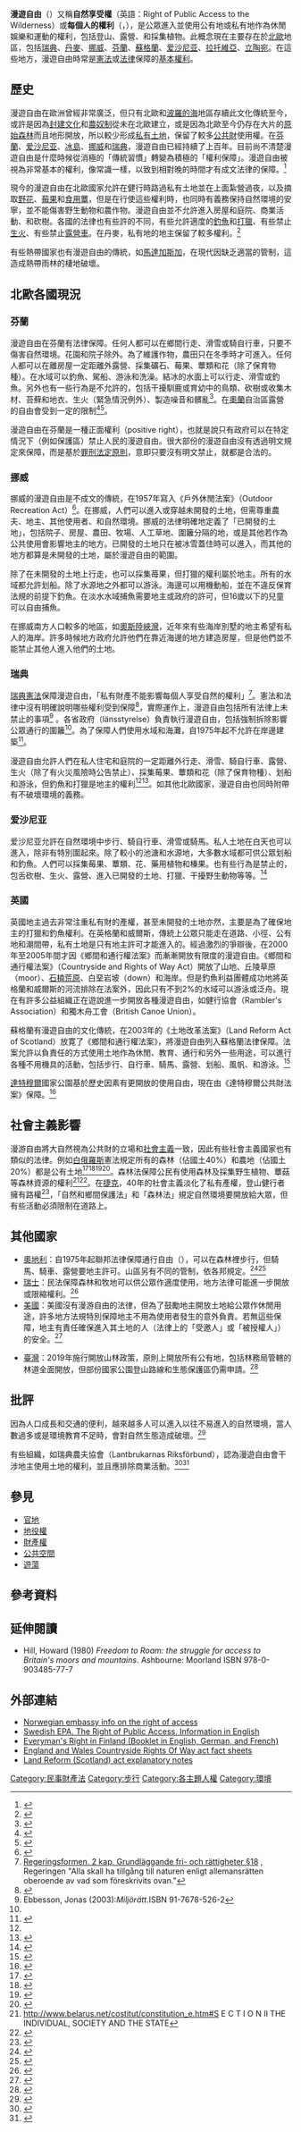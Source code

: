 '''漫遊自由'''（{{lang-en|Freedom to roam}}）又稱'''自然享受權'''（英語：Right of Public Access to the Wilderness）或'''每個人的權利'''（{{lang-sv|Allemansrätten}}，{{lang-fi|Jokamiehenoikeus}}），是公眾進入並使用公有地或私有地作為休閒娛樂和運動的權利，包括登山、露營、和採集植物。此概念現在主要存在於[[北歐|北歐]]地區，包括[[瑞典|瑞典]]、[[丹麥|丹麥]]、[[挪威|挪威]]、[[芬蘭|芬蘭]]、[[蘇格蘭|蘇格蘭]]、[[爱沙尼亚|爱沙尼亚]]、[[拉托維亞|拉托維亞]]、[[立陶宛|立陶宛]]。在這些地方，漫遊自由時常是[[憲法|憲法]]或[[法律|法律]]保障的[[基本權利|基本權利]]。

== 歷史 ==
漫遊自由在歐洲曾經非常廣泛，但只有北歐和[[波羅的海|波羅的海]]地區存續此文化傳統至今，或許是因為[[封建文化|封建文化]]和[[農奴制|農奴制]]從未在北歐建立，或是因為北歐至今仍存在大片的[[原始森林|原始森林]]而且地形開放，所以較少形成[[私有土地|私有土地]]，保留了較多[[公共財|公共財]]使用權。在[[芬蘭|芬蘭]]、[[爱沙尼亚|爱沙尼亚]]、[[冰島|冰島]]、[[挪威|挪威]]和[[瑞典|瑞典]]，漫遊自由已經持續了上百年。目前尚不清楚漫遊自由是什麼時候從消極的「傳統習慣」轉變為積極的「權利保障」。漫遊自由被視為非常基本的權利，像常識一樣，以致到相對晚的時間才有成文法律的保障。<ref>{{cite book|title=Freedom to roam. The struggle for access to Britain's moors and mountains.|url=http://www.cabdirect.org/abstracts/19801867721.html|author=Hill, H|isbn=0-903485-77-X|year=1980}}</ref> 

現今的漫遊自由在北歐國家允許在健行時路過私有土地並在上面紮營過夜，以及摘取[[野花|野花]]、[[莓果|莓果]]和[[食用蕈|食用蕈]]，但是在行使這些權利時，也同時有義務保持自然環境的安寧，並不能傷害野生動物和農作物。漫遊自由並不允許進入房屋和庭院、商業活動、和砍樹。各國的法律也有些許的不同，有些允許適度的[[釣魚|釣魚]]和[[打獵|打獵]]、有些禁止[[生火|生火]]、有些禁止[[露營車|露營車]]。在丹麥，私有地的地主保留了較多權利。<ref>{{cite web|title=新世代觀點：你的土地不是你的|publisher=風傳媒|author=羅安海|date=2015-01-15|access-date=2015-08-17|url=http://www.storm.mg/article/39868|archive-date=2017-09-16|archive-url=https://web.archive.org/web/20170916094208/http://www.storm.mg/article/39868|dead-url=no}}</ref>

有些熱帶國家也有漫遊自由的傳統，如[[馬達加斯加|馬達加斯加]]，在現代因缺乏適當的管制，這造成熱帶雨林的棲地破壞。

==北歐各國現況==
=== 芬蘭 ===
漫遊自由在芬蘭有法律保障。任何人都可以在鄉間行走、滑雪或騎自行車，只要不傷害自然環境。花園和院子除外。為了維護作物，農田只在冬季時才可進入。任何人都可以在離房屋一定距離外露營、採集礦石、莓果、蕈類和花（除了保育物種）。在水域可以釣魚、駕船、游泳和洗澡。結冰的水面上可以行走、滑雪或釣魚。另外也有一些行為是不允許的，包括干擾馴鹿或育幼中的鳥類、砍樹或收集木材、苔蘚和地衣、生火（緊急情況例外）、製造噪音和髒亂<ref>{{cite book|title=Everyman's Right in Finland|url=http://www.ymparisto.fi/download/noname/%7B2039A0E2-6CC0-4DB3-ABA2-21670806FDD6%7D/24256|format=pdf|editor=Pekka Tuunanen|publisher=Ministry of the Environment of Finland|edition=16|isbn=951-731-030-7|access-date=2015-08-27|archive-date=2021-02-27|archive-url=https://web.archive.org/web/20210227034336/https://www.ymparisto.fi/download/noname/%7B2039A0E2-6CC0-4DB3-ABA2-21670806FDD6%7D/24256|dead-url=no}}</ref>。在[[奧蘭|奧蘭]]自治區露營的自由會受到一定的限制<ref name=land>{{cite web|url=http://www.regeringen.ax/.composer/upload/socialomiljo/allemansratt.pdf |title=Allemansrätten på Åland |publisher=The local government |date= |accessdate=2011-09-29 |deadurl=yes |archiveurl=https://web.archive.org/web/20110720025317/http://www.regeringen.ax/.composer/upload/socialomiljo/allemansratt.pdf |archivedate=2011-07-20 }}</ref><ref name=visitaland>{{cite web |url=http://www.visitaland.com/articles/allemansratten/ |title=Allemansrätten på Åland |publisher=The tourist organization of Åland |date= |accessdate=2015-04-16 |archive-date=2021-04-20 |archive-url=https://web.archive.org/web/20210420202035/https://www.visitaland.com/articles/allemansratten/ |dead-url=no }}</ref>。

漫遊自由在芬蘭是一種正面權利（positive right），也就是說只有政府可以在特定情況下（例如保護區）禁止人民的漫遊自由。很大部份的漫遊自由沒有透過明文規定來保障，而是基於[[罪刑法定原則|罪刑法定原則]]，意即只要沒有明文禁止，就都是合法的。

=== 挪威 ===
挪威的漫遊自由是不成文的傳統，在1957年寫入《戶外休閒法案》（Outdoor Recreation Act）<ref>{{cite web |url=http://www.regjeringen.no/en/doc/Laws/Acts/Outdoor-Recreation-Act.html?id=172932 |title=Outdoor Recreation Act |publisher=regjeringen.no |date= |accessdate=2011-09-29 |archive-date=2014-11-10 |archive-url=https://web.archive.org/web/20141110024226/http://www.regjeringen.no/en/doc/Laws/Acts/Outdoor-Recreation-Act.html?id=172932 |dead-url=no }}</ref>。在挪威，人們可以進入或穿越未開發的土地，但需尊重農夫、地主、其他使用者、和自然環境。挪威的法律明確地定義了「已開發的土地」，包括院子、房屋、農田、牧場、人工草地、圍籬分隔的地，或是其他若作為公共使用會影響地主的地方。已開發的土地只在被冰雪蓋住時可以進入，而其他的地方都算是未開發的土地，屬於漫遊自由的範圍。

除了在未開發的土地上行走，也可以採集苺果，但打獵的權利屬於地主。所有的水域都允許划船。除了水源地之外都可以游泳。海邊可以用機動船，並在不違反保育法規的前提下釣魚。在淡水水域捕魚需要地主或政府的許可，但16歲以下的兒童可以自由捕魚。

在挪威南方人口較多的地區，如[[奧斯陸峽灣|奧斯陸峽灣]]，近年來有些海岸別墅的地主希望有私人的海岸。許多時候地方政府允許他們在靠近海邊的地方建造房屋，但是他們並不能禁止其他人進入他們的土地。

=== 瑞典 ===
[[瑞典憲法|瑞典憲法]]保障漫遊自由，「私有財產不能影響每個人享受自然的權利」<ref name=regeringsformen2kap>[http://www.riksdagen.se/templates/R_PageExtended____6074.aspx Regeringsformen. 2 kap, Grundläggande fri- och rättigheter §18] {{Wayback|url=http://www.riksdagen.se/templates/R_PageExtended____6074.aspx |date=20070714213405 }}, Regeringen {{sv icon}} "Alla skall ha tillgång till naturen enligt allemansrätten oberoende av vad som föreskrivits ovan."</ref>。憲法和法律中沒有明確說明哪些權利受到保障<ref name="NaturBB">{{cite book |url=http://www.naturvardsverket.se/Documents/publikationer/620-8161-6.pdf |title=Allemansrätten – Vad säger lagen? |author=Bertil Bengtsson |isbn=91-620-8161-6 |language=sv |year=2004 |publisher=Naturvårdsverket |page=7 |quote=Men inget sägs om vad den rätten närmare är för något. Inte heller annan lagstiftning ger klart besked om detta. |access-date=2015-08-27 |archive-date=2021-03-04 |archive-url=https://web.archive.org/web/20210304173520/http://www.naturvardsverket.se/Documents/publikationer/620-8161-6.pdf |dead-url=no }}</ref>，實際運作上，漫遊自由包括所有法律上未禁止的事項<ref>Ebbesson, Jonas (2003):''Miljörätt''.ISBN 91-7678-526-2</ref> 。各省政府（länsstyrelse）負責執行漫遊自由，包括強制拆除影響公眾通行的圍籬<ref name="NaturBB"/>。為了保障人們使用水域和海灘，自1975年起不允許在岸邊建築<ref>{{cite web |url=https://lagen.nu/1998:808#K7 |title=Miljöbalk (1998:808) (MB) |publisher=Lagen.nu |date= |accessdate=2011-09-29 |archive-date=2021-02-26 |archive-url=https://web.archive.org/web/20210226000948/https://lagen.nu/1998:808#K7 |dead-url=no }}</ref>。

漫遊自由允許人們在私人住宅和庭院的一定距離外行走、滑雪、騎自行車、露營、生火（除了有火災風險時公告禁止）、採集莓果、蕈類和花（除了保育物種）、划船和游泳，但釣魚和打獵是地主的權利<ref name="NaturBB"/><ref name="NaturUnique">{{cite web |url=http://www.swedishepa.se/Documents/publikationer6400/978-91-620-8522-3.pdf |title=Allemansrätten, Right of public access – a unique opportunity |publisher=Naturvardsverket.se |date= |accessdate=2012-11-09 |archive-date=2020-11-30 |archive-url=https://web.archive.org/web/20201130080116/http://www.swedishepa.se/Documents/publikationer6400/978-91-620-8522-3.pdf |dead-url=no }}</ref>。如其他北歐國家，漫遊自由也同時附帶有不破壞環境的義務。

=== 爱沙尼亚 ===
<!-- 爱沙尼亚一般不算北歐國家，但文化上和芬蘭近似，故列入 -->

爱沙尼亚允許在自然環境中步行、騎自行車、滑雪或騎馬。私人土地在白天也可以進入，除非有特別圍起來。除了較小的池溏和水源地，大多數水域都可供公眾划船和釣魚。人們可以採集莓果、蕈類、花、藥用植物和榛果。也有些行為是禁止的，包舌砍樹、生火、露營、進入已開發的土地、打獵、干擾野生動物等等。<ref name="Igaüheõigus">{{cite web |url=http://www.eesti.ee/eng/keskkond_loodus/looduskaitse/liikumine_looduses_igauheoigus |title=Igaüheõigus |date=2011-01-19 |access-date=2015-08-27 |archive-date=2016-03-04 |archive-url=https://web.archive.org/web/20160304044934/https://www.eesti.ee/eng/keskkond_loodus/looduskaitse/liikumine_looduses_igauheoigus |dead-url=no }}</ref>

=== 英國 ===
<!-- 英國一般不算北歐國家，但蘇格蘭這部份的文化和北歐近似，故列入 -->

英國地主過去非常注重私有財的產權，甚至未開發的土地亦然，主要是為了確保地主的打獵和釣魚權利。在英格蘭和威爾斯，傳統上公眾只能走在道路、小徑、公有地和潮間帶，私有土地是只有地主許可才能進入的。經過激烈的爭辯後，在2000年至2005年間才因《鄉間和通行權法案》而漸漸開放有限度的漫遊自由。《鄉間和通行權法案》（Countryside and Rights of Way Act）開放了山地、丘陵草原（moor）、[[石楠荒原|石楠荒原]]、白堊岩坡（down）和海岸。但是釣魚利益團體成功地將英格蘭和威爾斯的河流排除在法案外，因此只有不到2%的水域可以游泳或泛舟。現在有許多公益組織正在遊說進一步開放各種漫遊自由，如健行協會（Rambler's Association）和獨木舟工會（British Canoe Union）。

蘇格蘭有漫遊自由的文化傳統，在2003年的《土地改革法案》（Land Reform Act of Scotland）放寛了《鄉間和通行權法案》，將漫遊自由列入蘇格蘭法律保障。法案允許以負責任的方式使用土地作為休閒、教育、通行和另外一些用途，可以進行各種不用機具的活動，包括步行、自行車、騎馬、露營、划船、風帆、和游泳。<ref>{{cite web|url=http://www.defra.gov.uk/wildlife-countryside/cl/bill/factsheet/index.htm#1 |title=Countryside and Rights of Way Act 2000: Fact Sheets |accessdate=2006-12-09 |date=2000-03-07 |publisher=Department for Environment, Food and Rural Affairs |deadurl=yes |archiveurl=https://web.archive.org/web/20060813102505/http://www.defra.gov.uk/wildlife-countryside/cl/bill/factsheet/index.htm |archivedate=2006-08-13 }}</ref>

[[達特穆爾|達特穆爾]]國家公園基於歷史因素有更開放的使用自由，現在由《達特穆爾公共財法案》保障。<ref>{{cite web|url=http://www.dartmoor-npa.gov.uk/visiting/vi-enjoyingdartmoor/vi-countryside-access/vi-openaccess |title=存档副本 |accessdate=2013-02-28 |deadurl=yes |archiveurl=https://web.archive.org/web/20130424192416/http://www.dartmoor-npa.gov.uk/visiting/vi-enjoyingdartmoor/vi-countryside-access/vi-openaccess |archivedate=2013-04-24 }}</ref>

==社會主義影響==
漫游自由將大自然視為公共財的立場和[[社會主義|社會主義]]一致，因此有些社會主義國家也有類似的法律。例如[[白俄羅斯|白俄羅斯]]憲法規定所有的森林（佔國土40%）和農地（佔國土20%）都是公有土地<ref>{{cite web|url=http://ncpi.gov.by/constsud/rus/constitution.html |title=Constitution of Belarus |publisher=Government of Belarus |language=ru |deadurl=yes |archiveurl=https://web.archive.org/web/20080703154525/http://ncpi.gov.by/constsud/rus/constitution.html |archivedate=2008-07-03 }}</ref><ref>{{cite web|url=http://www.law.by/work/EnglPortal.nsf/6e1a652fbefce34ac2256d910056d559/d93bc51590cf7f49c2256dc0004601db?OpenDocument |title=Constitution of Belarus, English Translation |publisher=Government of Belarus, National Legal Internet Portal of the Republic of Belarus |deadurl=yes |archiveurl=https://web.archive.org/web/20080928141450/http://law.by/work/EnglPortal.nsf/6e1a652fbefce34ac2256d910056d559/d93bc51590cf7f49c2256dc0004601db?OpenDocument |archivedate=2008-09-28 }}</ref><ref>{{cite web|url= http://hdr.undp.org/en/reports/nationalreports/europethecis/belarus/belarus_2005_en.pdf|title= Belarus: Window of Opportunity  (see Table 15, page 66)|publisher= United Nations|accessdate= 2015-08-27|archive-date= 2008-10-28|archive-url= https://web.archive.org/web/20081028220614/http://hdr.undp.org/en/reports/nationalreports/europethecis/belarus/belarus_2005_en.pdf|dead-url= no}}</ref><ref>{{cite web|url= http://tourism.tut.by/cgi-bin/countries.cgi?id=83|title= Belarus Tourist Information|publisher= Belarus Portal tut.by|language= ru|accessdate= 2015-08-27|archive-date= 2008-09-16|archive-url= https://web.archive.org/web/20080916143617/http://tourism.tut.by/cgi-bin/countries.cgi?id=83|dead-url= no}}</ref>。森林法保障公民有使用森林及採集野生植物、蕈菇等森林資源的權利<ref>http://www.belarus.net/costitut/constitution_e.htm#S  {{webarchive|url=https://web.archive.org/web/19980209153314/http://belarus.net/costitut/constitution_e.htm |date=1998-02-09 }} E C T I O N II THE INDIVIDUAL, SOCIETY AND THE STATE</ref><ref>{{cite web|url= http://www.pravo.by/webnpa/text.asp?RN=HK0000420|title= Forest Code of Belarus|publisher= Government of Belarus|language= ru|access-date= 2015-08-27|archive-date= 2005-05-14|archive-url= https://web.archive.org/web/20050514220807/http://pravo.by/webnpa/text.asp?RN=HK0000420|dead-url= no}}</ref>。在[[捷克|捷克]]，40年的社會主義淡化了私有產權，登山健行者擁有路權<ref>{{cite web|url=http://www.visitgreenways.com/greenways.htm|title=The Czech Republic is a perfect country for walking|publisher=Greenways Travel Club|access-date=2015-08-31|year=2005|archive-url=https://web.archive.org/web/20150406013311/http://www.visitgreenways.com/greenways.htm|archive-date=2015-04-06|dead-url=yes}}</ref>，「自然和鄉間保護法」和「森林法」規定自然環境要開放給大眾，但有些活動必須限制在道路上。

==其他國家==
* [[奧地利|奧地利]]：自1975年起聯邦法律保障通行自由（{{lang|de|Wegefreiheit}}），可以在森林裡步行，但騎馬、騎車、露營要地主許可。山區另有不同的管制，依各邦規定。<ref>{{cite web|url=http://www.rockprojects.com/download/OEAV_Rechts_Infotext_2004.pdf |title=Wegefreiheit im Wald und im Berggebiet |work=AV-Rechts-Infotext 2004 |publisher=Austrian Alpine Club |language=de |format=pdf |deadurl=yes |archiveurl=https://web.archive.org/web/20070929100420/http://www.rockprojects.com/download/OEAV_Rechts_Infotext_2004.pdf |archivedate=2007-09-29 }}</ref><ref>{{cite web|url=https://www.alpenverein.at/portal_wAssets/docs/natur-umwelt/Gesetzliche-Grundlagen_Wegefreiheit.pdf|format=pdf|title=Gesetzliche Grundlagen Wegefreiheit|language=de|publisher=Austrian Alpine Club|deadurl=yes|archiveurl=https://web.archive.org/web/20121101193256/http://www.alpenverein.at/portal_wAssets/docs/natur-umwelt/Gesetzliche-Grundlagen_Wegefreiheit.pdf|archivedate=2012-11-01}}</ref>
* [[瑞士|瑞士]]：民法保障森林和牧地可以供公眾作適度使用，地方法律可能進一步開放或限縮權利。<ref>{{cite press release|year=2010 |title=Forests and wood in Switzerland |url= http://www.environment-switzerland.ch/ud-1016-e|format=pdf|location=Bern, Switzerland |publisher=Federal Office for the Environment (FOEN) |agency= Federal Office for the Environment (FOEN)|access-date=2015-08-31}}</ref>
* [[美國|美國]]：美國沒有漫游自由的法律，但為了鼓勵地主開放土地給公眾作休閒用途，許多地方法規特別保障地主不用為使用者發生的意外負責。若無這些保障，地主有責任確保進入其土地的人（法律上的「受邀人」或「被授權人」）的安全。<ref>{{cite conference|url=http://www.americantrails.org/resources/safety/LiabilityCA.html|title=Protection From Liability: Promoting The Use And Development Of Recreational Trails|conference=15th National Trails Symposium|location=Redding, California|date=September 21–24, 2000|author=Laura A. Reimche|access-date=2015-08-31|archive-url=https://web.archive.org/web/20150716122329/http://www.americantrails.org/resources/safety/LiabilityCA.html|archive-date=2015-07-16|dead-url=yes}}</ref>

* [[臺灣|臺灣]]：2019年施行開放山林政策，原則上開放所有公有地，包括林務局管轄的林道全面開放，但部份國家公園登山路線和生態保護區仍需申請。<ref>{{cite news|title=蘇貞昌宣布開放山林 山友籲檢討搜救付費政策|date=2019-10-21|publisher=[[中央社|中央社]]|url=https://www.cna.com.tw/news/aipl/201910210146.aspx|access-date=2020-02-07|archive-date=2020-08-20|archive-url=https://web.archive.org/web/20200820183034/https://www.cna.com.tw/news/aipl/201910210146.aspx|dead-url=no}}</ref>

== 批評 ==
因為人口成長和交通的便利，越來越多人可以進入以往不易進入的自然環境，當人數過多或是環境教育不足時，會對自然生態造成破壞。<ref>{{cite web|url=http://www.newsinenglish.no/2015/07/28/protests-fly-over-wild-camping/|title=Protests fly over ‘wild camping’|date=28 Jul 2015|publisher=NewsInEnglish.no|access-date=2015-08-27|archive-date=2021-02-25|archive-url=https://web.archive.org/web/20210225140441/https://www.newsinenglish.no/2015/07/28/protests-fly-over-wild-camping/|dead-url=no}}</ref>

有些組織，如瑞典農夫協會（Lantbrukarnas Riksförbund），認為漫遊自由會干涉地主使用土地的權利，並且應排除商業活動。<ref>{{cite web|url=http://www.lrf.se/politikochpaverkan/aganderatt-och-miljo/allemansratt/allemansratten-och-kommersiell-verksamhet/|access-date=2015-08-27|language=sv|title=Allemansrätten och kommersiell verksamhet|publisher=Lantbrukarnas Riksförbund|archive-date=2020-10-29|archive-url=https://web.archive.org/web/20201029045751/https://www.lrf.se/politikochpaverkan/aganderatt-och-miljo/allemansratt/allemansratten-och-kommersiell-verksamhet/|dead-url=no}}</ref><ref>{{cite web|url=http://blogs.sweden.se/sustainability/2011/09/08/is-the-swedish-freedom-to-roam-too-generous/|access-date=2015-08-27|language=en|title=Is the Swedish freedom to roam too generous?|author=Sara Jeswani|date=2011-09-08|deadurl=yes|archiveurl=https://web.archive.org/web/20160305005101/http://blogs.sweden.se/sustainability/2011/09/08/is-the-swedish-freedom-to-roam-too-generous/|archivedate=2016-03-05}}</ref>

== 參見 ==
* [[官地|官地]]
* [[地役權|地役權]]
* [[財產權|財產權]]
* [[公共空間|公共空間]]
* [[遊蕩|遊蕩]]

== 參考資料 ==
{{reflist|30em}}

==延伸閱讀==
*Hill, Howard (1980) ''Freedom to Roam: the struggle for access to Britain's moors and mountains''. Ashbourne: Moorland ISBN 978-0-903485-77-7

==外部連結==
* [http://www.norway.org/aboutnorway/society/people/norwegians/access/ Norwegian embassy info on the right of access] {{Wayback|url=http://www.norway.org/aboutnorway/society/people/norwegians/access/ |date=20130727182002 }}
* [https://web.archive.org/web/20071219231208/http://www.naturvardsverket.se/en/In-English/Menu/Enjoying-nature/The-right-of-public-access/ Swedish EPA. The Right of Public Access. Information in English]
* [https://web.archive.org/web/20120204155101/http://www.ymparisto.fi/default.asp?contentid=104523&lan=en&clan=en Everyman's Right in Finland (Booklet in English, German, and French)]
* [https://web.archive.org/web/20060813102505/http://www.defra.gov.uk/wildlife-countryside/cl/bill/factsheet/index.htm England and Wales Countryside Rights Of Way act fact sheets]
* [http://www.opsi.gov.uk/legislation/scotland/en2003/2003en02.htm Land Reform (Scotland) act explanatory notes] {{Wayback|url=http://www.opsi.gov.uk/legislation/scotland/en2003/2003en02.htm |date=20060814214140 }}

{{财产}}

[[Category:民事財產法|Category:民事財產法]]
[[Category:步行|Category:步行]]
[[Category:各主題人權|Category:各主題人權]]
[[Category:環境|Category:環境]]